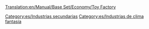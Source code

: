 [[Translation:en/Manual/Base Set/Economy/Toy Factory]]

{{es/Industrias| nombre = Fábrica de juguetes
| imagen = ToyFactory.png
| climas = [[es/Fantasía|Fantasía]]
| acepta = [[es/Manual/Base Set/Economy/Plástico|Plástico]], [[es/Manual/Base Set/Economy/Pilas|Pilas]]
| produce= [[es/Manual/Base Set/Economy/Juguetes|Juguetes]]
| notas  = No existe en otros [[es/clima|climas]]
}}
{{es/esbozo}}

[[Category:es/Industrias secundarias]]
[[Category:es/Industrias de clima fantasía]]